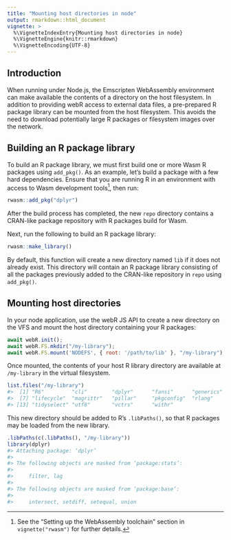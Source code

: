 ```yaml
---
title: "Mounting host directories in node"
output: rmarkdown::html_document
vignette: >
  %\VignetteIndexEntry{Mounting host directories in node}
  %\VignetteEngine{knitr::rmarkdown}
  %\VignetteEncoding{UTF-8}
---
```


## Introduction

When running under Node.js, the Emscripten WebAssembly environment can make available the contents of a directory on the host filesystem. In addition to providing webR access to external data files, a pre-prepared R package library can be mounted from the host filesystem. This avoids the need to download potentially large R packages or filesystem images over the network.

## Building an R package library

To build an R package library, we must first build one or more Wasm R packages using `add_pkg()`. As an example, let's build a package with a few hard dependencies. Ensure that you are running R in an environment with access to Wasm development tools^[See the "Setting up the WebAssembly toolchain" section in `vignette("rwasm")` for further details.], then run:

```r
rwasm::add_pkg("dplyr")
```

After the build process has completed, the new `repo` directory contains a CRAN-like package repository with R packages build for Wasm.

Next, run the following to build an R package library:

```r
rwasm::make_library()
```

By default, this function will create a new directory named `lib` if it does not already exist. This directory will contain an R package library consisting of all the packages previously added to the CRAN-like repository in `repo` using `add_pkg()`.

## Mounting host directories

In your node application, use the webR JS API to create a new directory on the VFS and mount the host directory containing your R packages:

```js
await webR.init();
await webR.FS.mkdir("/my-library");
await webR.FS.mount('NODEFS', { root: '/path/to/lib' }, "/my-library");
```

Once mounted, the contents of your host R library directory are available at `/my-library` in the virtual filesystem.

```r
list.files("/my-library")
#>  [1] "R6"         "cli"        "dplyr"      "fansi"      "generics"   "glue"
#>  [7] "lifecycle"  "magrittr"   "pillar"     "pkgconfig"  "rlang"      "tibble"
#> [13] "tidyselect" "utf8"       "vctrs"      "withr"
```

This new directory should be added to R's `.libPaths()`, so that R packages may be loaded from the new library.

```r
.libPaths(c(.libPaths(), "/my-library"))
library(dplyr)
#> Attaching package: ‘dplyr’
#> 
#> The following objects are masked from ‘package:stats’:
#> 
#>     filter, lag
#> 
#> The following objects are masked from ‘package:base’:
#> 
#>     intersect, setdiff, setequal, union
```
